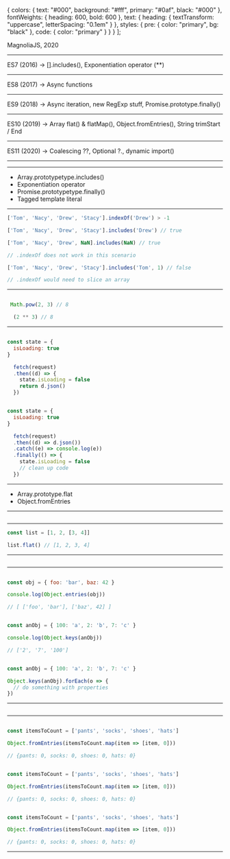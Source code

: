 
  {
    colors: {
      text: "#000",
      background: "#fff",
      primary: "#0af",
      black: "#000"
    },
    fontWeights: {
      heading: 600,
      bold: 600
    },
    text: {
      heading: {
        textTransform: "uppercase",
        letterSpacing: "0.1em"
      }
    },
    styles: {
      pre: {
        color: "primary",
        bg: "black"
      },
      code: {
        color: "primary"
      }
    }
  }
];

<div style={{marginLeft: '65px'}}>

<Title text="ES8, ES9, ES10+… Let’s explore JavaScript’s exciting new features"> </Title>

<p style={{marginTop: '75px'}}> MagnoliaJS, 2020 </p>

 </div>

 ---

<Title text="About me" />

- Developer Advocate Engineer at <em>Auth0</em>
- <em>egghead.io</em> instructor
- Catch me on <em>tylerclark.dev</em>
- Live streaming on <em>twitch.tv/livewithtyler</em>

<Footer />

---

<Title text="What this talk is" />

 - Review JS edition releases
 - Discuss current JS features you <em>might not be aware of</em>
 - Talk about features <em>looking to come out soon</em>

 <Footer />

---

<Title text="JS Buzzwords" />

- <em>ECMAScript</em>: Or "ES", is a scripting-language specification standardized by Ecma International (1994).
- <em>Edition</em>: (ECMAScript + edition-year) or (ES + edition-number) or (ES + Edition-year)
- <em>TC39</em>: Short for technical committee 39. This committee controls the evolution of JS. They meet on a regular basis and minutes are recorded.
- <em>Stages (0 - 4)</em>: Proposals for new JS features have to go through "stages" before added.

<Footer />

---

<Title text="The Evolution of JS" />

<br />
<br />

<p><em>Edition 1 (1997)</em> -> First Edition</p>
 <hr />
<p><em>Edition 2 (1998)</em> -> Editorial changes</p>
 <hr />
<p><em>Edition 3 (1999) </em>-> Regex, try / catch, better Errors, etc.</p>
 <hr />
<p><em>Edition 4 (2003)</em> -> Abandoned (some features added to version 6)</p>
 <hr />
<p><em>Edition 5 (2009) </em>-> strict mode, getters, setters,</p>
 <hr />
<p><em>Edition 6 (2015)</em> -> 🔥 Explosion of new stuff 🔥</p>
  <hr />

<Footer />

---

<Title text="ES6" />

<div style={{display: 'flex', justifyContent: 'space-around'}}>
  <div>
    <ul>
      <li> let & const </li>
      <li> spread & rest operators </li>
      <li> Generators </li>
      <li> Classes </li>
      <li> Promises </li>
    </ul>
    </div>
    <div>
    <ul>
      <li> Arrow functions </li>
      <li> Map & Set </li>
      <li> Proxies </li>
      <li> Default Params </li>
      <li> Template strings </li>
      <li> Tons more! </li>
    </ul>
  </div>
</div>

<Footer />

---

<h3 style={{textAlign: 'center'}}> <em>It was too much</em></h3>

<Footer />

---

<Title text="A needed change" />

- Smaller, more frequent releases

<Footer />

---


 <Title text="What did I miss?"></Title>

  ES7 (2016) -> [].includes(), Exponentiation operator (**)
   <hr />
  ES8 (2017) -> Async functions
   <hr />
  ES9 (2018) -> Async iteration, new RegExp stuff, Promise.prototype.finally()
   <hr />
  ES10 (2019) -> Array flat() & flatMap(), Object.fromEntries(), String trimStart / End
  <hr />
  ES11 (2020) -> Coalescing ??, Optional ?., dynamic import()
<hr />

<Footer />

  ---

   <Title text="First up 🍎"></Title>

   - Array.prototypetype.includes()
   - Exponentiation operator
   - Promise.prototypetype.finally()
   - Tagged template literal

   <Footer />

---


<CodeSurferLayout>

  ```js title="ES7: Includes"
['Tom', 'Nacy', 'Drew', 'Stacy'].indexOf('Drew') > -1
  ```

```js title="ES7: Includes"
['Tom', 'Nacy', 'Drew', 'Stacy'].includes('Drew') // true
```

```js title="ES7: Includes"
['Tom', 'Nacy', 'Drew', NaN].includes(NaN) // true

// .indexOf does not work in this scenario

```

```js title="ES7: Includes"
['Tom', 'Nacy', 'Drew', 'Stacy'].includes('Tom', 1) // false

// .indexOf would need to slice an array

```

</CodeSurferLayout>

  ---

<CodeSurferLayout>

  ```js title="ES7: Math.pow"

   Math.pow(2, 3) // 8

  ```

```js title="ES7: **"
  (2 ** 3) // 8
```

  </CodeSurferLayout>

---

<CodeSurferLayout>

```js title="ES8: Promise.prototype.finally()"

const state = {
  isLoading: true
}

  fetch(request)
  .then((d) => {
    state.isLoading = false
    return d.json()
  })
```

```js title="ES8: finally()"

const state = {
  isLoading: true
}

  fetch(request)
  .then((d) => d.json())
  .catch((e) => console.log(e))
  .finally(() => {
    state.isLoading = false
    // clean up code
  })
```

  </CodeSurferLayout>

---

<Title text="Tagged Tempalte Literal" />

<img style={{marginTop: '203px'}}  src="./template1.png" />

<Footer />

---

<Title text="Tagged Tempalte Literal" />

<img style={{marginTop: '203px'}}  src="./template2.png" />

<Footer />

---

<Title text="Tagged Tempalte Literal" />

<img style={{marginTop: '203px'}}  src="./template3.png" />

<Footer />

---

<Title text="Tagged Tempalte Literal" />

<img style={{marginTop: '203px'}} src="./template4.png" />

<Footer />

---

<Title text="Help from friends "></Title>

- Array.prototype.flat
- Object.fromEntries

<Footer />

---

<Img url="./wes-flat.png" />

<Footer />

---

  <CodeSurferLayout>

  ```js title="Array.prototype.flat()"
const list = [1, 2, [3, 4]]

list.flat() // [1, 2, 3, 4]
  ```

  </CodeSurferLayout>

  ---

  <Img url="./addy.png" />

  <Footer />

  ---

<CodeSurferLayout>

  ```js title="Object.entries"

const obj = { foo: 'bar', baz: 42 }

console.log(Object.entries(obj))

// [ ['foo', 'bar'], ['baz', 42] ]

  ```

```js title="Object.keys"

const anObj = { 100: 'a', 2: 'b', 7: 'c' }

console.log(Object.keys(anObj))

// ['2', '7', '100']

```

```js title="Object.keys"

const anObj = { 100: 'a', 2: 'b', 7: 'c' }

Object.keys(anObj).forEach(o => {
  // do something with properties
})

```

  </CodeSurferLayout>

  ---

<Img url="./wes-from.png" />

<Footer />

  ---

<CodeSurferLayout>

  ```js 2 title="Object.fromEntries"

const itemsToCount = ['pants', 'socks', 'shoes', 'hats']

Object.fromEntries(itemsToCount.map(item => [item, 0]))

// {pants: 0, socks: 0, shoes: 0, hats: 0}

  ```

```js 4 title="Object.fromEntries"

const itemsToCount = ['pants', 'socks', 'shoes', 'hats']

Object.fromEntries(itemsToCount.map(item => [item, 0]))

// {pants: 0, socks: 0, shoes: 0, hats: 0}

  ```

```js 5 title="Object.fromEntries"

const itemsToCount = ['pants', 'socks', 'shoes', 'hats']

Object.fromEntries(itemsToCount.map(item => [item, 0]))

// {pants: 0, socks: 0, shoes: 0, hats: 0}

```

  </CodeSurferLayout>

---

<Title text="ES2020 (ES11)" />

<img style={{marginTop: '200px', maxHeight: '845px', width: '53%'}} src="./es11.png" />

<Footer />

---

<CodeSurferLayout>

```js title="Dynamic import"

const main = document.querySelector("main");
  for (const link of document.querySelectorAll("nav > a")) {
    link.addEventListener("click", e => {
      e.preventDefault();

      import('./section-modules/' + link.dataset.entryModule + '.js')
        .then(module => {
          module.loadPageInto(main);
        })
        .catch(err => {
          main.textContent = err.message;
        });
    });
  }

```

```js 7 title="Dynamic import"

const main = document.querySelector("main");
  for (const link of document.querySelectorAll("nav > a")) {
    link.addEventListener("click", e => {
      e.preventDefault();

      import('./section-modules/' + link.dataset.entryModule + '.js')
        .then(module => {
          module.loadPageInto(main);
        })
        .catch(err => {
          main.textContent = err.message;
        });
    });
  }

```

```js 8 title="Dynamic import"

const main = document.querySelector("main");
  for (const link of document.querySelectorAll("nav > a")) {
    link.addEventListener("click", e => {
      e.preventDefault();

      import('./section-modules/' + link.dataset.entryModule + '.js')
        .then(module => {
          module.loadPageInto(main);
        })
        .catch(err => {
          main.textContent = err.message;
        });
    });
  }

```

  </CodeSurferLayout>

  ---

<CodeSurferLayout>

```js title="Nullish Coalescing ??"

const someNumber = 42

console.log(someNumber || 'Right side') // 42

console.log(someNumber ?? 'Right side') // 42

```

```js title="Nullish Coalescing ??"

const nullValue = null

console.log(nullValue || 'Right side') // 'Right side'

console.log(nullValue ?? 'Right side') // 'Right side'

```

```js title="Nullish Coalescing ??"

const emptyText = ""

console.log(emptyText || 'Right side') // 'Right side'

console.log(emptyText ?? 'Right side') // ""

```

```js title="Nullish Coalescing ??"

const zero = 0

console.log(zero || 'Right side') // 'Right side'

console.log(zero ?? 'Right side') // 0

```

```js title="Nullish Coalescing ??"

null || undefined ?? "foo"; // raises a SyntaxError

(null || undefined) ?? "foo"; // returns "foo"

```

</CodeSurferLayout>

---

<CodeSurferLayout>

```js title="Optional Chaining ?."

const name = props && props.data && props.data.firstName

```

```js title="Optional Chaining ?."

const name = props?.data?.firstName

// undefined if anything doesn't exist

```

```js title="Optional Chaining ?."

const myName = 'tyler'

const name = props?.data?.[myName]

// undefined if anything doesn't exist

```

```js title="Optional Chaining ?."

const name = props?.onClick?.()

// undefined if anything doesn't exist

```

</CodeSurferLayout>

---

<Title text="Promise combinators " />

- Promise.all (<em>ES2015</em>) vs. Promise.allSettled (<em>ES2020</em>)
- Promise.race (<em>ES2015</em>) vs. Promise.any (<em>proposal</em>)

<Footer />

---

<CodeSurferLayout>

```js title="Promise.all"

const urls = [
  fetch('./styles-a.css'),
  fetch('./styles-a.css') // errors out
]

const stylesResponses = await Promise.all(urls)

// All are fulfilled, OR as soon as one rejects

```

```js title="Promise.allSettled"

const urls = [
  fetch('./styles-a.css'),
  fetch('./styles-a.css') // errors out
]

const stylesResponses = await Promise.allSettled(urls)

// All are fulfilled, regardless of success or failure

```

```js title="Promise.race"

const urls = [
  fetch('./styles-a.css'),
  fetch('./styles-a.css') // errors out
]

const stylesResponses = await Promise.race(urls)

// First promise that is a success or rejection

```

```js title="Promise.any"

const urls = [
  fetch('./styles-a.css'),
  fetch('./styles-a.css') // errors out
]

const stylesResponses = await Promise.any(urls)

// First prmoise that is a success or when all are rejected

```

</CodeSurferLayout>

---

<Title text="Module namespace exports" />

- Adds one additonal export module option

<Footer />

---



<CodeSurferLayout>

```js
export { x } from './file.js'
export { x as v } from './file.js'
export * from './file.js'

```

```js
export { x } from './file.js'
export { x as v } from './file.js'
export * from './file.js'

export * as newName from './file.js'

```


  </CodeSurferLayout>

---

<Title text="Let's look at the future: stage 3" />

- Private class methods and fields
- Top level await
- Logical Assignment
- (Promise.any)

<Footer />

---

  <CodeSurferLayout>

```js title="Private class variables"

class Animal {
  static lastName = "Clark"
  firstName = "Russ"
}

Animal.lastName // "Clark"
Animal.firstName // undefined

```

```js title="Private class variables"

class Animal {
  static lastName = "Clark"
  firstName = "Russ"
}

const dog = new Animal()

dog.lastName // undefined
dog.firstName // "Russ"

```

```js title="Private class variables"

class Animal {
  static lastName = "Clark"
  firstName = "Russ"
  #middleName = "Ray"
}

const dog = new Animal()

Animal.middleName // undefined
dog.middleName // undeinfed
dog.#middleName // Error: Private field only within class

```

```js title="Private class variables"

class Animal {
  static lastName = "Clark"
  firstName = () => this.#middleName
  #middleName = "Ray"
}

const dog = new Animal()

Animal.firstName() // undefined
dog.firstName() // "Ray"

```

  </CodeSurferLayout>


---

   <CodeSurferLayout>

   ```js title="Top level await"

(async function() {
  await Promise.resolve(console.log('It works'));
  // It works
}());

```

```js 3:4 title="Top level await"


await Promise.resolve(console.log('It works'));
  // It works

```

```js title="Top level await"

let jQuery;
try {
  jQuery = await import('https://cdn-a.example.com/jQuery');
} catch {
  jQuery = await import('https://cdn-b.example.com/jQuery');
}

```

  </CodeSurferLayout>

---

<Title text="Top level await gotchas " />

- Can't go in "main" JS program, only modules
- Can cause issues with dynamic imports. Potential deadlocks?
- Module execution order behavior changes with await
- [More info](https://v8.dev/features/top-level-await)

<Footer />

---

   <CodeSurferLayout>

```js title="Logical Assignment"

let a = 2

a+= 2

```

```js title="Logical Assignment"

let a
let b = 2

a ||= b

// a || (a = b)

// a === 2

```

```js title="Logical Assignment"

let a = null
let b = 2

a &&= b

// a && (a = b)

// a === null

```

```js title="Logical Assignment"

let a = null
let b = 2

a ??= b

// a ?? (a = b)

// a === 2

```

  </CodeSurferLayout>

  ---

<p style={{textAlign: 'center'}}><em>Many stage 0 -2 proposals</em></p>

<Footer />

---

<Title text="Recap" />

<div style={{display: 'flex', justifyContent: 'space-around'}}>
  <div>
    <ul>
      <li> Array.prototypetype.includes() </li>
      <li> Exponentiation operator </li>
      <li> Promise.prototypetype.finally() </li>
      <li> Tagged template literal </li>
      <li> Array.prototype.flat </li>
      <li> Object.fromEntries </li>
      <li> Dynamic import </li>
    </ul>
    </div>
    <div>
    <ul>
      <li> Nullish Coalescing </li>
      <li> Optional Chaining </li>
      <li> Promise.allSettled </li>
      <li> Promise.any </li>
      <li> Module namespace exports </li>
      <li> Private class methods and fields </li>
      <li> Top level await </li>
      <li> Logical Assignment </li>
    </ul>
  </div>
</div>

<Footer />

---

<Title text="Thanks!" />

<Footer />